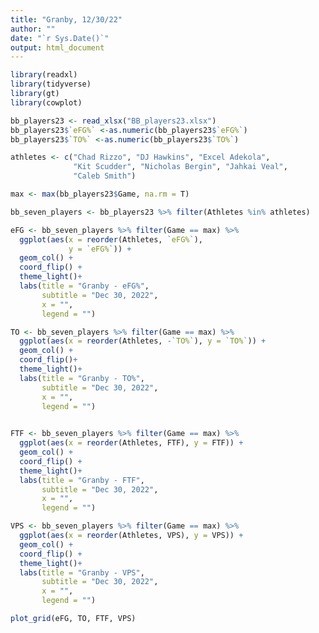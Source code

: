 ```yaml
---
title: "Granby, 12/30/22"
author: ""
date: "`r Sys.Date()`"
output: html_document
---
```


```r

library(readxl)
library(tidyverse)
library(gt)
library(cowplot)
```

```r
bb_players23 <- read_xlsx("BB_players23.xlsx")
bb_players23$`eFG%` <-as.numeric(bb_players23$`eFG%`)
bb_players23$`TO%` <-as.numeric(bb_players23$`TO%`)

athletes <- c("Chad Rizzo", "DJ Hawkins", "Excel Adekola",
              "Kit Scudder", "Nicholas Bergin", "Jahkai Veal", 
              "Caleb Smith")

max <- max(bb_players23$Game, na.rm = T)

bb_seven_players <- bb_players23 %>% filter(Athletes %in% athletes)

```

```r
eFG <- bb_seven_players %>% filter(Game == max) %>% 
  ggplot(aes(x = reorder(Athletes, `eFG%`), 
             y = `eFG%`)) + 
  geom_col() + 
  coord_flip() +
  theme_light()+
  labs(title = "Granby - eFG%",
       subtitle = "Dec 30, 2022",
       x = "",
       legend = "")

TO <- bb_seven_players %>% filter(Game == max) %>%
  ggplot(aes(x = reorder(Athletes, -`TO%`), y = `TO%`)) +
  geom_col() + 
  coord_flip()+
  theme_light()+
  labs(title = "Granby - TO%",
       subtitle = "Dec 30, 2022",
       x = "",
       legend = "")
  

FTF <- bb_seven_players %>% filter(Game == max) %>% 
  ggplot(aes(x = reorder(Athletes, FTF), y = FTF)) + 
  geom_col() + 
  coord_flip() +
  theme_light()+
  labs(title = "Granby - FTF",
       subtitle = "Dec 30, 2022",
       x = "",
       legend = "")

VPS <- bb_seven_players %>% filter(Game == max) %>% 
  ggplot(aes(x = reorder(Athletes, VPS), y = VPS)) + 
  geom_col() + 
  coord_flip() +
  theme_light()+
  labs(title = "Granby - VPS",
       subtitle = "Dec 30, 2022",
       x = "",
       legend = "")

plot_grid(eFG, TO, FTF, VPS)
```

